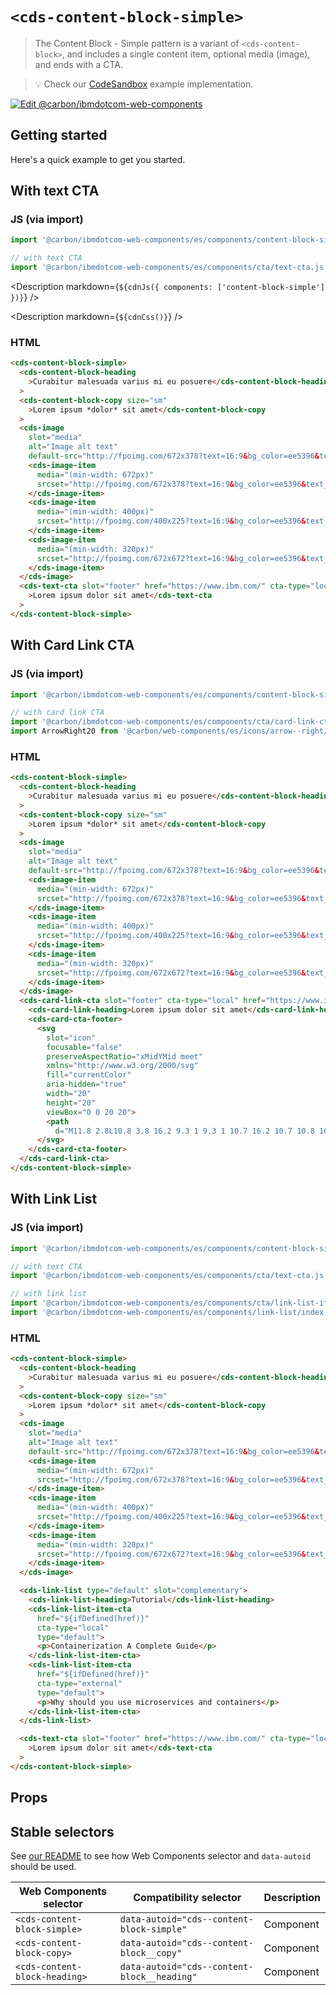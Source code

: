 
# `<cds-content-block-simple>`

> The Content Block - Simple pattern is a variant of `<cds-content-block>`, and
> includes a single content item, optional media (image), and ends with a CTA.

> 💡 Check our
> [CodeSandbox](https://githubbox.com/carbon-design-system/carbon-for-ibm-dotcom/tree/main/packages/web-components/examples/codesandbox/components/content-block-simple)
> example implementation.

[![Edit @carbon/ibmdotcom-web-components](https://codesandbox.io/static/img/play-codesandbox.svg)](https://githubbox.com/carbon-design-system/carbon-for-ibm-dotcom/tree/main/packages/web-components/examples/codesandbox/components/content-block-simple)

## Getting started

Here's a quick example to get you started.

## With text CTA

### JS (via import)

```javascript
import '@carbon/ibmdotcom-web-components/es/components/content-block-simple/index.js';

// with text CTA
import '@carbon/ibmdotcom-web-components/es/components/cta/text-cta.js';
```

<Description markdown={`${cdnJs({ components: ['content-block-simple'] })}`} />

<Description markdown={`${cdnCss()}`} />

### HTML

```html
<cds-content-block-simple>
  <cds-content-block-heading
    >Curabitur malesuada varius mi eu posuere</cds-content-block-heading
  >
  <cds-content-block-copy size="sm"
    >Lorem ipsum *dolor* sit amet</cds-content-block-copy
  >
  <cds-image
    slot="media"
    alt="Image alt text"
    default-src="http://fpoimg.com/672x378?text=16:9&bg_color=ee5396&text_color=161616">
    <cds-image-item
      media="(min-width: 672px)"
      srcset="http://fpoimg.com/672x378?text=16:9&bg_color=ee5396&text_color=161616">
    </cds-image-item>
    <cds-image-item
      media="(min-width: 400px)"
      srcset="http://fpoimg.com/400x225?text=16:9&bg_color=ee5396&text_color=161616">
    </cds-image-item>
    <cds-image-item
      media="(min-width: 320px)"
      srcset="http://fpoimg.com/672x672?text=16:9&bg_color=ee5396&text_color=161616">
    </cds-image-item>
  </cds-image>
  <cds-text-cta slot="footer" href="https://www.ibm.com/" cta-type="local"
    >Lorem ipsum dolor sit amet</cds-text-cta
  >
</cds-content-block-simple>
```

## With Card Link CTA

### JS (via import)

```javascript
import '@carbon/ibmdotcom-web-components/es/components/content-block-simple/index.js';

// with card link CTA
import '@carbon/ibmdotcom-web-components/es/components/cta/card-link-cta.js';
import ArrowRight20 from '@carbon/web-components/es/icons/arrow--right/20.js';
```

### HTML

```html
<cds-content-block-simple>
  <cds-content-block-heading
    >Curabitur malesuada varius mi eu posuere</cds-content-block-heading
  >
  <cds-content-block-copy size="sm"
    >Lorem ipsum *dolor* sit amet</cds-content-block-copy
  >
  <cds-image
    slot="media"
    alt="Image alt text"
    default-src="http://fpoimg.com/672x378?text=16:9&bg_color=ee5396&text_color=161616">
    <cds-image-item
      media="(min-width: 672px)"
      srcset="http://fpoimg.com/672x378?text=16:9&bg_color=ee5396&text_color=161616">
    </cds-image-item>
    <cds-image-item
      media="(min-width: 400px)"
      srcset="http://fpoimg.com/400x225?text=16:9&bg_color=ee5396&text_color=161616">
    </cds-image-item>
    <cds-image-item
      media="(min-width: 320px)"
      srcset="http://fpoimg.com/672x672?text=16:9&bg_color=ee5396&text_color=161616">
    </cds-image-item>
  </cds-image>
  <cds-card-link-cta slot="footer" cta-type="local" href="https://www.ibm.com/">
    <cds-card-link-heading>Lorem ipsum dolor sit amet</cds-card-link-heading>
    <cds-card-cta-footer>
      <svg
        slot="icon"
        focusable="false"
        preserveAspectRatio="xMidYMid meet"
        xmlns="http://www.w3.org/2000/svg"
        fill="currentColor"
        aria-hidden="true"
        width="20"
        height="20"
        viewBox="0 0 20 20">
        <path
          d="M11.8 2.8L10.8 3.8 16.2 9.3 1 9.3 1 10.7 16.2 10.7 10.8 16.2 11.8 17.2 19 10z"></path>
      </svg>
    </cds-card-cta-footer>
  </cds-card-link-cta>
</cds-content-block-simple>
```

## With Link List

### JS (via import)

```javascript
import '@carbon/ibmdotcom-web-components/es/components/content-block-simple/index.js';

// with text CTA
import '@carbon/ibmdotcom-web-components/es/components/cta/text-cta.js';

// with link list
import '@carbon/ibmdotcom-web-components/es/components/cta/link-list-item-cta.js';
import '@carbon/ibmdotcom-web-components/es/components/link-list/index';
```

### HTML

```html
<cds-content-block-simple>
  <cds-content-block-heading
    >Curabitur malesuada varius mi eu posuere</cds-content-block-heading
  >
  <cds-content-block-copy size="sm"
    >Lorem ipsum *dolor* sit amet</cds-content-block-copy
  >
  <cds-image
    slot="media"
    alt="Image alt text"
    default-src="http://fpoimg.com/672x378?text=16:9&bg_color=ee5396&text_color=161616">
    <cds-image-item
      media="(min-width: 672px)"
      srcset="http://fpoimg.com/672x378?text=16:9&bg_color=ee5396&text_color=161616">
    </cds-image-item>
    <cds-image-item
      media="(min-width: 400px)"
      srcset="http://fpoimg.com/400x225?text=16:9&bg_color=ee5396&text_color=161616">
    </cds-image-item>
    <cds-image-item
      media="(min-width: 320px)"
      srcset="http://fpoimg.com/672x672?text=16:9&bg_color=ee5396&text_color=161616">
    </cds-image-item>
  </cds-image>

  <cds-link-list type="default" slot="complementary">
    <cds-link-list-heading>Tutorial</cds-link-list-heading>
    <cds-link-list-item-cta
      href="${ifDefined(href)}"
      cta-type="local"
      type="default">
      <p>Containerization A Complete Guide</p>
    </cds-link-list-item-cta>
    <cds-link-list-item-cta
      href="${ifDefined(href)}"
      cta-type="external"
      type="default">
      <p>Why should you use microservices and containers</p>
    </cds-link-list-item-cta>
  </cds-link-list>

  <cds-text-cta slot="footer" href="https://www.ibm.com/" cta-type="local"
    >Lorem ipsum dolor sit amet</cds-text-cta
  >
</cds-content-block-simple>
```

## Props

<Props of="cds-content-block-simple" />
<Description markdown={markdownContents} />

## Stable selectors

See
[our README](https://github.com/carbon-design-system/carbon-for-ibm-dotcom/tree/main/packages/web-components#stable-selectors-for-analytics-and-integratione2e-testing-in-web-components)
to see how Web Components selector and `data-autoid` should be used.

| Web Components selector       | Compatibility selector                      | Description |
| ----------------------------- | ------------------------------------------- | ----------- |
| `<cds-content-block-simple>`  | `data-autoid="cds--content-block-simple"`   | Component   |
| `<cds-content-block-copy>`    | `data-autoid="cds--content-block__copy"`    | Component   |
| `<cds-content-block-heading>` | `data-autoid="cds--content-block__heading"` | Component   |

<Description markdown={contributing} />
